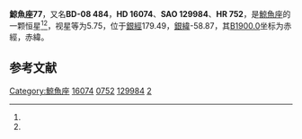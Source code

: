 {{Starbox begin
| name = 鯨魚座77
}}
{{Starbox observe
| epoch = [[J2000.0|J2000.0]]
| constell = [[鯨魚座|鯨魚座]]<ref name=SIMBAD>{{cite web
 | url=http://simbad.u-strasbg.fr/simbad/sim-id?Ident=HR+752
 | title=Pulsating variable Star
 | publisher=Centre de Données astronomiques de Strasbourg
 | work=SIMBAD
 | accessdate=2012-07-13
 | archive-date=2019-08-23
 | archive-url=https://web.archive.org/web/20190823083054/http://simbad.u-strasbg.fr/simbad/sim-id?Ident=HR+752
 | dead-url=no
 }}</ref><ref name=DATA>{{cite web
 | url=http://vizier.u-strasbg.fr/viz-bin/VizieR-5?-out.add=.&-source=5050&-corr=PK=HR&-out.max=9999&HR=752
 | title=VizieR Detailed Page
 | accessdate=2012-07-13
 | archive-date=2016-03-05
 | archive-url=https://web.archive.org/web/20160305010833/http://vizier.u-strasbg.fr/viz-bin/VizieR-5?-out.add=.&-source=5050&-corr=PK=HR&-out.max=9999&HR=752
 | dead-url=no
 }}</ref>
| 星官 = [[蒭藁|蒭藁]]
| ra = {{RA|2|34|42.7}}<ref name=SIMBAD /><ref name=DATA />
| dec = {{DEC|-7|51|34}}<ref name=SIMBAD /><ref name=DATA />
| appmag_v = 5.75<ref name=SIMBAD /><ref name=DATA />
}}
{{Starbox character
| class = gK4<ref name=SIMBAD /><ref name=DATA />
| b-v = 1.4<ref name=SIMBAD /><ref name=DATA />
| u-b = 1.65<ref name=SIMBAD /><ref name=DATA />
| r-i = <ref name=SIMBAD /><ref name=DATA />
| variable = 
}}
{{Starbox astrometry
| radial_v = 1.65
| prop_mo_ra = 25
| parallax = 
| p_error = 
}}
{{Starbox catalog
| names =BD-08 484，[[SAO星表|SAO]] 129984，[[HD星表|HD]] 16074，[[HR星表|HR]] 752}}
{{Starbox reference |Simbad=HR+752}}
{{Starbox end}}

'''鯨魚座77'''，又名'''BD-08 484'''，'''HD 16074'''、'''SAO 129984'''、'''HR 752'''，是[[鯨魚座|鯨魚座]]的一颗恒星<ref name=SIMBAD /><ref name=DATA />，视星等为5.75，位于[[銀道座標系|銀經]]179.49，[[銀道座標系|銀緯]]-58.87，其[[B1900.0|B1900.0]]坐标为赤經{{RA|2|29|46.5}}，赤緯{{DEC|-8|-58.87|46}}。

== 参考文献 ==
{{reflist}}

{{star-stub}}

{{鲸鱼座恒星}}
{{星官|蒭藁|6|5}}
[[Category:鯨魚座|Category:鯨魚座]]
[[Category:HD和HDE天體|16074]]
[[Category:HR天體|0752]]
[[Category:SAO天體|129984]]
[[Category:蒭藁|2]]